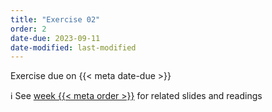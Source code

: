 ```yaml
---
title: "Exercise 02"
order: 2
date-due: 2023-09-11
date-modified: last-modified
---
```


::: {.callout-important appearance="minimal" icon="true"}
Exercise due on {{< meta date-due >}}
:::

ℹ️ See [week {{< meta order >}}](../weeks/week_0%7B%7B%3C%20meta%20order%20%3E%7D%7D.html) for related slides and readings
